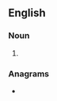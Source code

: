 {{also|fuckface|fuck face}}
==English==

===Noun===
{{head|en|noun}}

# {{alternative spelling of|fuckface|lang=en}}

===Anagrams===
* {{anagrams|en|facefuck}}